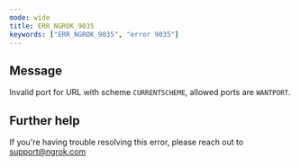 ```yaml
---
mode: wide
title: ERR_NGROK_9035
keywords: ["ERR_NGROK_9035", "error 9035"]
---
```


## Message

Invalid port for URL with scheme `CURRENTSCHEME`, allowed ports are `WANTPORT`.

## Further help

If you're having trouble resolving this error, please reach out to [support@ngrok.com](mailto:support@ngrok.com?subject=Help%20with%20ERR_NGROK_9035)
